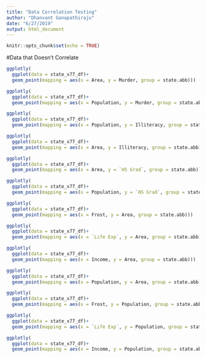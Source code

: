 ```yaml
---
title: "Data Correlation Testing"
author: "Dhanvant Ganapathiraju"
date: "6/27/2019"
output: html_document
---
```


```r
knitr::opts_chunk$set(echo = TRUE)
```


#Data that Doesn't Correlate
```r
ggplotly(
  ggplot(data = state_x77_df)+
  geom_point(mapping = aes(x = Area, y = Murder, group = state.abb)))
```

```r
ggplotly(
  ggplot(data = state_x77_df)+
  geom_point(mapping = aes(x = Population, y = Murder, group = state.abb)))
```

```r
ggplotly(
  ggplot(data = state_x77_df)+
  geom_point(mapping = aes(x = Population, y = Illiteracy, group = state.abb)))
```

```r
ggplotly(
  ggplot(data = state_x77_df)+
  geom_point(mapping = aes(x = Area, y = Illiteracy, group = state.abb)))
```

```r
ggplotly(
  ggplot(data = state_x77_df)+
  geom_point(mapping = aes(x = Area, y = `HS Grad`, group = state.abb)))
```

```r
ggplotly(
  ggplot(data = state_x77_df)+
  geom_point(mapping = aes(x = Population, y = `HS Grad`, group = state.abb)))
```

```r
ggplotly(
  ggplot(data = state_x77_df)+
  geom_point(mapping = aes(x = Frost, y = Area, group = state.abb)))
```

```r
ggplotly(
  ggplot(data = state_x77_df)+
  geom_point(mapping = aes(x = `Life Exp`, y = Area, group = state.abb)))
```

```r
ggplotly(
  ggplot(data = state_x77_df)+
  geom_point(mapping = aes(x = Income, y = Area, group = state.abb)))
```

```r
ggplotly(
  ggplot(data = state_x77_df)+
  geom_point(mapping = aes(x = Population, y = Area, group = state.abb)))
```

```r
ggplotly(
  ggplot(data = state_x77_df)+
  geom_point(mapping = aes(x = Frost, y = Population, group = state.abb)))
```

```r
ggplotly(
  ggplot(data = state_x77_df)+
  geom_point(mapping = aes(x = `Life Exp`, y = Population, group = state.abb)))
```

```r
ggplotly(
  ggplot(data = state_x77_df)+
  geom_point(mapping = aes(x = Income, y = Population, group = state.abb)))
```


